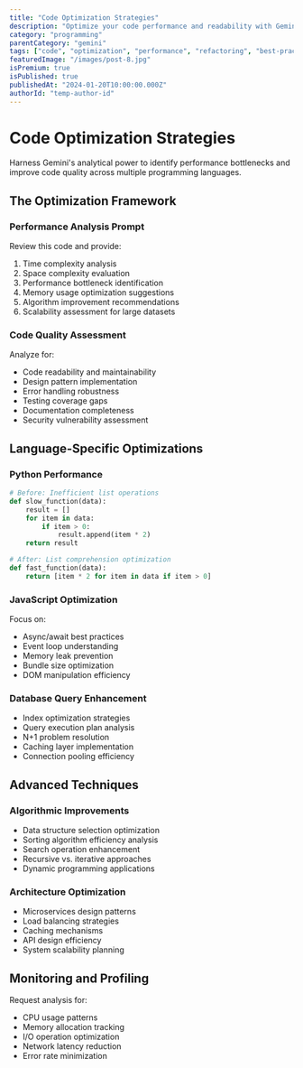 ```yaml
---
title: "Code Optimization Strategies"
description: "Optimize your code performance and readability with Gemini's advanced analysis capabilities"
category: "programming"
parentCategory: "gemini"
tags: ["code", "optimization", "performance", "refactoring", "best-practices"]
featuredImage: "/images/post-8.jpg"
isPremium: true
isPublished: true
publishedAt: "2024-01-20T10:00:00.000Z"
authorId: "temp-author-id"
---
```


# Code Optimization Strategies

Harness Gemini's analytical power to identify performance bottlenecks and improve code quality across multiple programming languages.

## The Optimization Framework

### Performance Analysis Prompt

Review this code and provide:

1. Time complexity analysis
2. Space complexity evaluation
3. Performance bottleneck identification
4. Memory usage optimization suggestions
5. Algorithm improvement recommendations
6. Scalability assessment for large datasets

### Code Quality Assessment

Analyze for:

- Code readability and maintainability
- Design pattern implementation
- Error handling robustness
- Testing coverage gaps
- Documentation completeness
- Security vulnerability assessment

## Language-Specific Optimizations

### Python Performance

```python
# Before: Inefficient list operations
def slow_function(data):
    result = []
    for item in data:
        if item > 0:
            result.append(item * 2)
    return result

# After: List comprehension optimization
def fast_function(data):
    return [item * 2 for item in data if item > 0]
```

### JavaScript Optimization

Focus on:

- Async/await best practices
- Event loop understanding
- Memory leak prevention
- Bundle size optimization
- DOM manipulation efficiency

### Database Query Enhancement

- Index optimization strategies
- Query execution plan analysis
- N+1 problem resolution
- Caching layer implementation
- Connection pooling efficiency

## Advanced Techniques

### Algorithmic Improvements

- Data structure selection optimization
- Sorting algorithm efficiency analysis
- Search operation enhancement
- Recursive vs. iterative approaches
- Dynamic programming applications

### Architecture Optimization

- Microservices design patterns
- Load balancing strategies
- Caching mechanisms
- API design efficiency
- System scalability planning

## Monitoring and Profiling

Request analysis for:

- CPU usage patterns
- Memory allocation tracking
- I/O operation optimization
- Network latency reduction
- Error rate minimization
